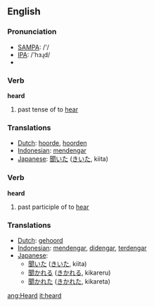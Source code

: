 ==English==

{{rank|both|having|look|200|heard|night|mind|heart}}

=== Pronunciation ===
*[[w:SAMPA|SAMPA]]: /'/
*[[w:IPA|IPA]]: /'hɜɻd/
*{{audio|en-us-heard.ogg|Audio (US)}}

=== Verb ===
'''heard'''
# past tense of to [[hear]]

=== Translations ===
*[[Dutch]]: [[hoorde]], [[hoorden]]
*[[Indonesian]]: [[dengar|mendengar]]
*[[Japanese]]: [[聞いた]] ([[きいた]], kiita)

=== Verb ===
'''heard'''
# past participle of to [[hear]]

=== Translations ===
*[[Dutch]]: [[gehoord]]
*[[Indonesian]]: [[dengar|mendengar]], [[dengar|didengar]], [[dengar|terdengar]]
*[[Japanese]]: 
** [[聞いた]] ([[きいた]], kiita)
** [[聞かれる]] ([[きかれる]], kikareru)
** [[聞かれた]] ([[きかれた]], kikareta)

[[ang:Heard]]
[[it:heard]]